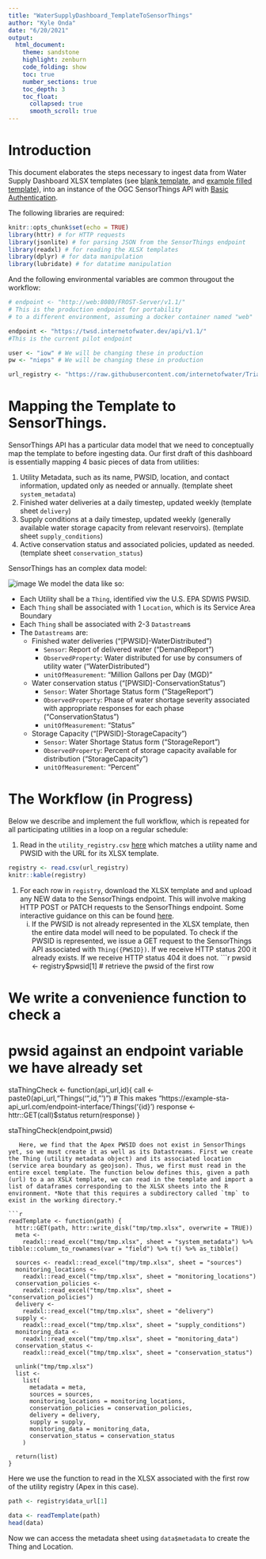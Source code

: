 ```yaml
---
title: "WaterSupplyDashboard_TemplateToSensorThings"
author: "Kyle Onda"
date: "6/20/2021"
output: 
  html_document:
    theme: sandstone
    highlight: zenburn
    code_folding: show
    toc: true
    number_sections: true
    toc_depth: 3
    toc_float:
      collapsed: true
      smooth_scroll: true
---
```


# Introduction

This document elaborates the steps necessary to ingest data from Water Supply Dashboard XLSX templates (see [blank template](https://raw.githubusercontent.com/internetofwater/TriangleWaterSupplyDashboard/master/TEMPLATE-TWSD.xlsx), and [example filled template](https://carync.box.com/shared/static/l6zlh41b3kbqxn39s9yc048s3e1u9adj.xlsx)), into an instance of the OGC SensorThings API with [Basic Authentication](https://en.wikipedia.org/wiki/Basic_access_authentication).



The following libraries are required:

```r
knitr::opts_chunk$set(echo = TRUE)
library(httr) # for HTTP requests 
library(jsonlite) # for parsing JSON from the SensorThings endpoint
library(readxl) # for reading the XLSX templates
library(dplyr) # for data manipulation
library(lubridate) # for datatime manipulation
```

And the following environmental variables are common througout the workflow:

```r
# endpoint <- "http://web:8080/FROST-Server/v1.1/" 
# This is the production endpoint for portability
# to a different environment, assuming a docker container named "web"

endpoint <- "https://twsd.internetofwater.dev/api/v1.1/" 
#This is the current pilot endpoint 

user <- "iow" # We will be changing these in production
pw <- "nieps" # We will be changing these in production

url_registry <- "https://raw.githubusercontent.com/internetofwater/TriangleWaterSupplyDashboard/master/utility_registry.csv"
```

# Mapping the Template to SensorThings.

SensorThings API has a particular data model that we need to conceptually map the template to before ingesting data. Our first draft of this dashboard is essentially mapping 4 basic pieces of data from utilities:

1. Utility Metadata, such as its name, PWSID, location, and contact information, updated only as needed or annually. (template sheet `system_metadata`)
1. Finished water deliveries at a daily timestep, updated weekly (template sheet `delivery`)
1. Supply conditions at a daily timestep, updated weekly (generally available water storage capacity from relevant reservoirs). (template sheet `supply_conditions`)
1. Active conservation status and associated policies, updated as needed. (template sheet `conservation_status`)


SensorThings has an complex data model:

![image](https://ogc-iot.github.io/ogc-iot-api/img/SensorThingsUML_Core.svg)
We model the data like so:

* Each Utility shall be a `Thing`, identified viw the U.S. EPA SDWIS PWSID.
* Each `Thing` shall be associated with 1 `Location`, which is its Service Area Boundary
* Each `Thing` shall be associated with 2-3 `Datastream`s
* The `Datastreams` are:
  * Finished water deliveries ("[PWSID]-WaterDistributed")
    * `Sensor`: Report of delivered water ("DemandReport")
    * `ObservedProperty`: Water distributed for use by consumers of utility water ("WaterDistributed")
    * `unitOfMeasurement`: "Million Gallons per Day (MGD)"
  * Water conservation status ("[PWSID]-ConservationStatus")
    * `Sensor`: Water Shortage Status form ("StageReport")
    * `ObservedProperty`: Phase of water shortage severity associated with appropriate responses for each phase ("ConservationStatus")
    * `unitOfMeasurement`: "Status"
  * Storage Capacity ("[PWSID]-StorageCapacity")
    * `Sensor`: Water Shortage Status form ("StorageReport")
    * `ObservedProperty`: Percent of storage capacity available for distribution ("StorageCapacity")
    * `unitOfMeasurement`: "Percent"
    
# The Workflow (in Progress)

Below we describe and implement the full workflow, which is repeated for all participating utilities in a loop on a regular schedule:

1. Read in the `utility_registry.csv` [here](https://github.com/internetofwater/TriangleWaterSupplyDashboard/blob/master/utility_registry.csv) which matches a utility name and PWSID with the URL for its XLSX template.

```r
registry <- read.csv(url_registry)
knitr::kable(registry)
```

1. For each row in `registry`, download the XLSX template and and upload any NEW data to the SensorThings endpoint. This will involve making HTTP POST or PATCH requests to the SensorThings endpoint. Some interactive guidance on this can be found [here](https://gost1.docs.apiary.io).
   i. If the PWSID is not already represented in the XLSX template, then the entire data model will need to be populated. To check if the PWSID is represented, we issue a GET request to the SensorThings API associated with `Thing({PWSID})`. If we receive HTTP status 200 it already exists. If we receive HTTP status 404 it does not. 
```r
pwsid <- registry$pwsid[1] # retrieve the pwsid of the first row

# We write a convenience function to check a
# pwsid against an endpoint variable we have already set
staThingCheck <- function(api_url,id){
  call <- paste0(api_url,"Things('",id,"')") 
  # This makes "https://example-sta-api_url.com/endpoint-interface/Things('{id}')
  response <- httr::GET(call)$status
  return(response)
}

staThingCheck(endpoint,pwsid)

```
   Here, we find that the Apex PWSID does not exist in SensorThings yet, so we must create it as well as its Datastreams. First we create the Thing (utility metadata object) and its associated location (service area boundary as geojson). Thus, we first must read in the entire excel template. The function below defines this, given a path (url) to a an XSLX template, we can read in the template and import a list of dataframes corresponding to the XLSX sheets into the R environment. *Note that this requires a subdirectory called `tmp` to exist in the working directory.*
   
```r
readTemplate <- function(path) {
  httr::GET(path, httr::write_disk("tmp/tmp.xlsx", overwrite = TRUE))
  meta <-
    readxl::read_excel("tmp/tmp.xlsx", sheet = "system_metadata") %>% tibble::column_to_rownames(var = "field") %>% t() %>% as_tibble()
  
  sources <- readxl::read_excel("tmp/tmp.xlsx", sheet = "sources")
  monitoring_locations <-
    readxl::read_excel("tmp/tmp.xlsx", sheet = "monitoring_locations")
  conservation_policies <-
    readxl::read_excel("tmp/tmp.xlsx", sheet = "conservation_policies")
  delivery <-
    readxl::read_excel("tmp/tmp.xlsx", sheet = "delivery")
  supply <-
    readxl::read_excel("tmp/tmp.xlsx", sheet = "supply_conditions")
  monitoring_data <-
    readxl::read_excel("tmp/tmp.xlsx", sheet = "monitoring_data")
  conservation_status <-
    readxl::read_excel("tmp/tmp.xlsx", sheet = "conservation_status")
  
  unlink("tmp/tmp.xlsx")
  list <-
    list(
      metadata = meta,
      sources = sources,
      monitoring_locations = monitoring_locations,
      conservation_policies = conservation_policies,
      delivery = delivery,
      supply = supply,
      monitoring_data = monitoring_data,
      conservation_status = conservation_status
    )
  
  return(list)
}

```
   
Here we use the function to read in the XLSX associated with the first row of the utility registry (Apex in this case).
```r
path <- registry$data_url[1]

data <- readTemplate(path)
head(data)
```

Now we can access the metadata sheet using `data$metadata` to create the Thing and Location.

```r

```


